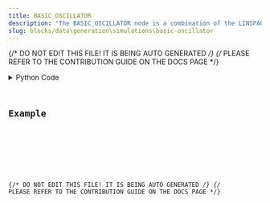 ```yaml
---
title: BASIC_OSCILLATOR
description: "The BASIC_OSCILLATOR node is a combination of the LINSPACE and SINE nodes."
slug: blocks/data\generation\simulations\basic-oscillator
---
```


{/* DO NOT EDIT THIS FILE! IT IS BEING AUTO GENERATED */}
{/* PLEASE REFER TO THE CONTRIBUTION GUIDE ON THE DOCS PAGE */}


<PythonDocsDisplay docstring={docstring} />
<details>
<summary>Python Code</summary>



<Code code={pythonCode} lang="py" wrap theme="dracula" />

[Find this Flojoy Block on GitHub](https://github.com/flojoy-ai/blocks/blob/main/blocks/DATA\GENERATION\SIMULATIONS\BASIC_OSCILLATOR/BASIC_OSCILLATOR.py)

</details>

## Example


<GetHelpWidget />


<AppDisplay app={app} blockName="BASIC_OSCILLATOR" client:visible />


<Example />

{/* DO NOT EDIT THIS FILE! IT IS BEING AUTO GENERATED */}
{/* PLEASE REFER TO THE CONTRIBUTION GUIDE ON THE DOCS PAGE */}
